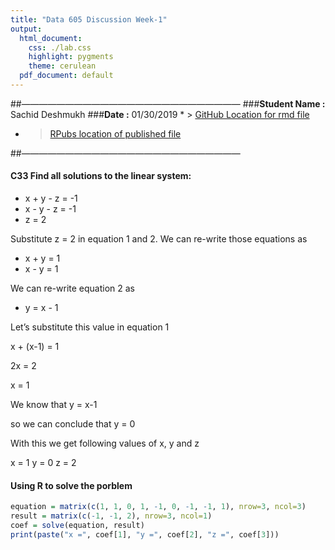 ```yaml
---
title: "Data 605 Discussion Week-1"
output:
  html_document:
    css: ./lab.css
    highlight: pygments
    theme: cerulean
  pdf_document: default
---
```


##---------------------------------------------------------------------------
###**Student Name :** Sachid Deshmukh
###**Date :** 01/30/2019
* > [GitHub Location for rmd file](https://github.com/mlforsachid/MSDSQ2Data605/blob/master/Week1/Discussion/SachidVijay.Deshmukh60.Rmd)

* > [RPubs location of published file](http://rpubs.com/sachid/Data605Week1Disc)

##---------------------------------------------------------------------------

#### C33 Find all solutions to the linear system:
* x + y - z = -1
* x - y - z = -1
* z = 2

Substitute z = 2 in equation 1 and 2. We can re-write those equations as 

* x + y = 1
* x - y = 1

We can re-write equation 2 as 

* y = x - 1

Let's substitute this value in equation 1

x + (x-1) = 1

2x = 2

x = 1

We know that y = x-1

so we can conclude that y = 0

With this we get following values of x, y and z

x = 1
y = 0
z = 2

#### Using R to solve the porblem

```r
equation = matrix(c(1, 1, 0, 1, -1, 0, -1, -1, 1), nrow=3, ncol=3)
result = matrix(c(-1, -1, 2), nrow=3, ncol=1)
coef = solve(equation, result)
print(paste("x =", coef[1], "y =", coef[2], "z =", coef[3]))
```
